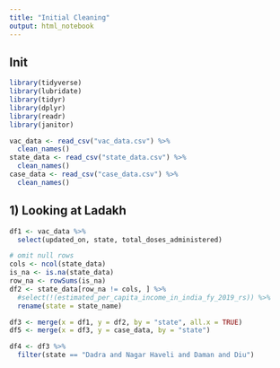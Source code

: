 ```yaml
---
title: "Initial Cleaning"
output: html_notebook
---
```


## Init

```r
library(tidyverse)
library(lubridate)
library(tidyr)
library(dplyr)
library(readr)
library(janitor)

vac_data <- read_csv("vac_data.csv") %>%
  clean_names()
state_data <- read_csv("state_data.csv") %>%
  clean_names()
case_data <- read_csv("case_data.csv") %>%
  clean_names()
```

## 1) Looking at Ladakh

```r
df1 <- vac_data %>%
  select(updated_on, state, total_doses_administered)

# omit null rows
cols <- ncol(state_data)
is_na <- is.na(state_data)
row_na <- rowSums(is_na)
df2 <- state_data[row_na != cols, ] %>% 
  #select(!(estimated_per_capita_income_in_india_fy_2019_rs)) %>%
  rename(state = state_name)

df3 <- merge(x = df1, y = df2, by = "state", all.x = TRUE)
df5 <- merge(x = df3, y = case_data, by = "state")

df4 <- df3 %>%
  filter(state == "Dadra and Nagar Haveli and Daman and Diu")
```

